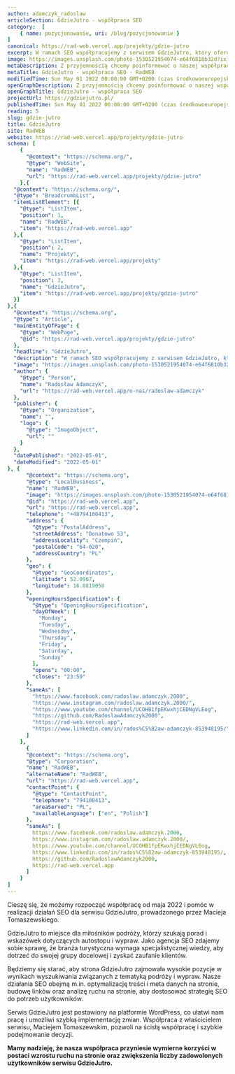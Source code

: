 ```yaml
---
author: adamczyk_radoslaw
articleSection: GdzieJutro - współpraca SEO
category:  [
	{ name: pozycjonowanie, uri: /blog/pozycjonowanie }
]
canonical: https://rad-web.vercel.app/projekty/gdzie-jutro
excerpt: W ramach SEO współpracujemy z serwisem GdzieJutro, który oferuje porady dla miłośników autostopu i podróży. Nasze działania polegąją na optymalizacji technicznej strony pod kątem technicznym, aby strona była przyjazna dla ludzi i robotów.
image: https://images.unsplash.com/photo-1530521954074-e64f6810b32d?ixlib=rb-4.0.3&ixid=MnwxMjA3fDB8MHxwaG90by1wYWdlfHx8fGVufDB8fHx8&auto=format&fit=crop&w=1170&q=80
metaDescription: Z przyjemnością chcemy poinformować o naszej współpracy w ramach SEO z GdzieJutro. Z serwisem, który dostarcza treści o podróży oraz wskazówki dla autostopowiczów. Sprawdź sam!
metaTitle: GdzieJutro - współpraca SEO - RadWEB
modifiedTime: Sun May 01 2022 00:00:00 GMT+0200 (czas środkowoeuropejski letni)
openGraphDescription: Z przyjemnością chcemy poinformować o naszej współpracy w ramach SEO z GdzieJutro. Z serwisem, który dostarcza treści o podróży oraz wskazówki dla autostopowiczów. Sprawdź sam!
openGraphTitle: GdzieJutro - współpraca SEO
projectUrl: https://gdziejutro.pl/
publishedTime: Sun May 01 2022 00:00:00 GMT+0200 (czas środkowoeuropejski letni)
reading: 5
slug: gdzie-jutro
title: GdzieJutro
site: RadWEB
website: https://rad-web.vercel.app/projekty/gdzie-jutro
schema: [
	{
      "@context": "https://schema.org/",
      "@type": "WebSite",
      "name": "RadWEB",
      "url": "https://rad-web.vercel.app/projekty/gdzie-jutro"
    },{
  "@context": "https://schema.org/", 
  "@type": "BreadcrumbList", 
  "itemListElement": [{
    "@type": "ListItem", 
    "position": 1, 
    "name": "RadWEB",
    "item": "https://rad-web.vercel.app"  
  },{
    "@type": "ListItem", 
    "position": 2, 
    "name": "Projekty",
    "item": "https://rad-web.vercel.app/projekty"  
  },{
    "@type": "ListItem", 
    "position": 3, 
    "name": "GdzieJutro",
    "item": "https://rad-web.vercel.app/projekty/gdzie-jutro"  
  }]
},{
  "@context": "https://schema.org",
  "@type": "Article",
  "mainEntityOfPage": {
    "@type": "WebPage",
    "@id": "https://rad-web.vercel.app/projekty/gdzie-jutro"
  },
  "headline": "GdzieJutro",
  "description": "W ramach SEO współpracujemy z serwisem GdzieJutro, który oferuje porady dla miłośników autostopu i podróży. Nasze działania polegąją na optymalizacji technicznej strony pod kątem technicznym, aby strona była przyjazna dla ludzi i robotów.",
  "image": "https://images.unsplash.com/photo-1530521954074-e64f6810b32d?ixlib=rb-4.0.3&ixid=MnwxMjA3fDB8MHxwaG90by1wYWdlfHx8fGVufDB8fHx8&auto=format&fit=crop&w=1170&q=80",  
  "author": {
    "@type": "Person",
    "name": "Radosław Adamczyk",
    "url": "https://rad-web.vercel.app/o-nas/radoslaw-adamczyk"
  },  
  "publisher": {
    "@type": "Organization",
    "name": "",
    "logo": {
      "@type": "ImageObject",
      "url": ""
    }
  },
  "datePublished": "2022-05-01",
  "dateModified": "2022-05-01"
}, {
      "@context": "https://schema.org",
      "@type": "LocalBusiness",
      "name": "RadWEB",
      "image": "https://images.unsplash.com/photo-1530521954074-e64f6810b32d?ixlib=rb-4.0.3&ixid=MnwxMjA3fDB8MHxwaG90by1wYWdlfHx8fGVufDB8fHx8&auto=format&fit=crop&w=1170&q=80",
      "@id": "https://rad-web.vercel.app",
      "url": "https://rad-web.vercel.app",
      "telephone": "+48794100413",
      "address": {
        "@type": "PostalAddress",
        "streetAddress": "Donatowo 53",
        "addressLocality": "Czempiń",
        "postalCode": "64-020",
        "addressCountry": "PL"
      },
      "geo": {
        "@type": "GeoCoordinates",
        "latitude": 52.0967,
        "longitude": 16.8819058
      },
      "openingHoursSpecification": {
        "@type": "OpeningHoursSpecification",
        "dayOfWeek": [
          "Monday",
          "Tuesday",
          "Wednesday",
          "Thursday",
          "Friday",
          "Saturday",
          "Sunday"
        ],
        "opens": "00:00",
        "closes": "23:59"
      },
      "sameAs": [
        "https://www.facebook.com/radoslaw.adamczyk.2000",
        "https://www.instagram.com/radoslaw.adamczyk.2000/",
        "https://www.youtube.com/channel/UCOHB1fpEKwxhjCEDNgVLEog",
        "https://github.com/RadoslawAdamczyk2000",
        "https://rad-web.vercel.app",
        "https://www.linkedin.com/in/rados%C5%82aw-adamczyk-853948195/"
      ]
    },
	  {
      "@context": "https://schema.org",
      "@type": "Corporation",
      "name": "RadWEB",
      "alternateName": "RadWEB",
      "url": "https://rad-web.vercel.app",
      "contactPoint": {
        "@type": "ContactPoint",
        "telephone": "794100413",
        "areaServed": "PL",
        "availableLanguage": ["en", "Polish"]
      },
      "sameAs": [
        https://www.facebook.com/radoslaw.adamczyk.2000,
        https://www.instagram.com/radoslaw.adamczyk.2000/,
        https://www.youtube.com/channel/UCOHB1fpEKwxhjCEDNgVLEog,
        https://www.linkedin.com/in/rados%C5%82aw-adamczyk-853948195/,
        https://github.com/RadoslawAdamczyk2000,
        https://rad-web.vercel.app
      ]
    }
]
---
```


Cieszę się, że możemy rozpocząć współpracę od maja 2022 i pomóc w realizacji działań SEO dla serwisu GdzieJutro, prowadzonego przez Macieja Tomaszewskiego.

GdzieJutro to miejsce dla miłośników podróży, którzy szukają porad i wskazówek dotyczących autostopu i wypraw. Jako agencja SEO zdajemy sobie sprawę, że branża turystyczna wymaga specjalistycznej wiedzy, aby dotrzeć do swojej grupy docelowej i zyskać zaufanie klientów.

Będziemy się starać, aby strona GdzieJutro zajmowała wysokie pozycje w wynikach wyszukiwania związanych z tematyką podróży i wypraw. Nasze działania SEO obejmą m.in. optymalizację treści i meta danych na stronie, budowę linków oraz analizę ruchu na stronie, aby dostosować strategię SEO do potrzeb użytkowników.

Serwis GdzieJutro jest postawiony na platformie WordPress, co ułatwi nam pracę i umożliwi szybką implementację zmian. Współpraca z właścicielem serwisu, Maciejem Tomaszewskim, pozwoli na ścisłą współpracę i szybkie podejmowanie decyzji.

**Mamy nadzieję, że nasza współpraca przyniesie wymierne korzyści w postaci wzrostu ruchu na stronie oraz zwiększenia liczby zadowolonych użytkowników serwisu GdzieJutro.**
